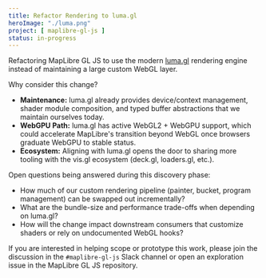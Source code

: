 ```yaml
---
title: Refactor Rendering to luma.gl
heroImage: "./luma.png"
project: [ maplibre-gl-js ]
status: in-progress
---
```


Refactoring MapLibre GL JS to use the modern [luma.gl](https://github.com/visgl/luma.gl) rendering engine instead of maintaining a large custom WebGL layer.

Why consider this change?

- **Maintenance:** luma.gl already provides device/context management, shader module composition, and typed buffer abstractions that we maintain ourselves today.
- **WebGPU Path:** luma.gl has active WebGL2 + WebGPU support, which could accelerate MapLibre's transition beyond WebGL once browsers graduate WebGPU to stable status.
- **Ecosystem:** Aligning with luma.gl opens the door to sharing more tooling with the vis.gl ecosystem (deck.gl, loaders.gl, etc.).

Open questions being answered during this discovery phase:

- How much of our custom rendering pipeline (painter, bucket, program management) can be swapped out incrementally?
- What are the bundle-size and performance trade-offs when depending on luma.gl?
- How will the change impact downstream consumers that customize shaders or rely on undocumented WebGL hooks?

If you are interested in helping scope or prototype this work, please join the discussion in the `#maplibre-gl-js` Slack channel or open an exploration issue in the MapLibre GL JS repository.
